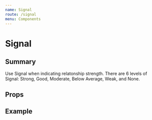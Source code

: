 ```yaml
---
name: Signal
route: /signal
menu: Components
---
```




# Signal
## Summary
Use Signal when indicating relatonship strength. There are 6 levels of Signal: Strong, Good, Moderate, Below Average, Weak, and None.

## Props
<Props of={Signal} />

## Example
<Playground>
  <Signal score={45} />
</Playground>
